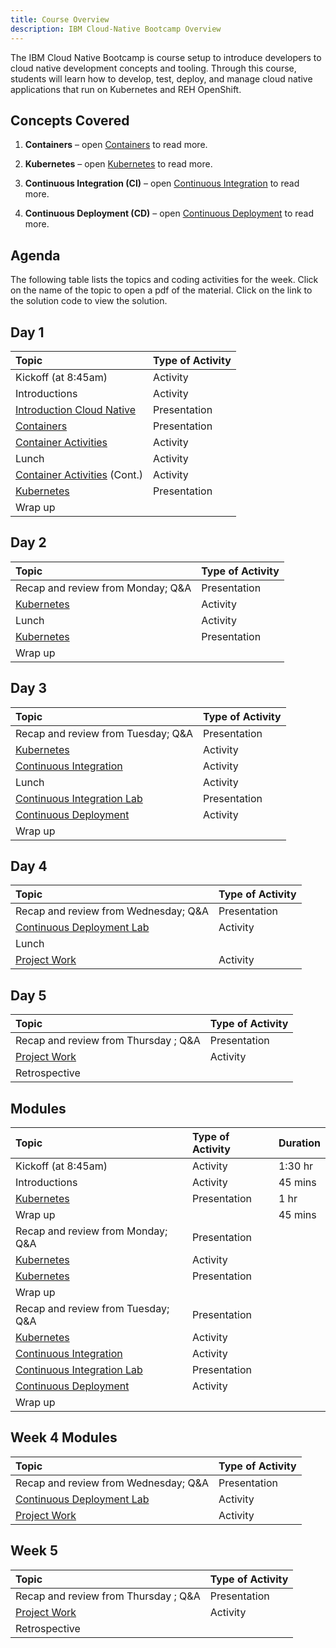 ```yaml
---
title: Course Overview
description: IBM Cloud-Native Bootcamp Overview
---
```


<PageDescription>

The IBM Cloud Native Bootcamp is course setup to introduce developers to cloud native development concepts and tooling.  Through this course, students will learn how to develop, test, deploy, and manage cloud native applications that run on Kubernetes and REH OpenShift.

</PageDescription>

## Concepts Covered


1. **Containers** – open [Containers](./../containers/) to read more.

2. **Kubernetes** – open [Kubernetes](./../kubernetes/) to read more.

3. **Continuous Integration (CI)** – open [Continuous Integration](./../continuous-integration/) to read more.

4. **Continuous Deployment (CD)** – open [Continuous Deployment](./../continuous-deployment/) to read more.


## Agenda

The following table lists the topics and coding activities for the week. Click on the name of the topic to open a pdf of the material. Click on the link to the solution code to view the solution.


<Tabs>

<Tab label="In Person">

## Day 1

| Topic                                                                  | Type of Activity             |
| :--------------------------------------------------------------------- | :--------------------------- |
| Kickoff (at 8:45am)                                                    | Activity                     |
| Introductions                                                          | Activity                     |
| [Introduction Cloud Native](./../cloud-native-overview/)               | Presentation                 |
| [Containers](./../containers/)                                         | Presentation                 |
| [Container Activities](./../containers#activities)                     | Activity                     |
| Lunch                                                                  | Activity                     |
| [Container Activities](./../containers#activities) (Cont.)             | Activity                     |
| [Kubernetes](./../kubernetes/)                                         | Presentation                 |
| Wrap up                                                                |                              |

## Day 2

| Topic                                                                  | Type of Activity             |
| :--------------------------------------------------------------------- | :--------------------------- |
| Recap and review from Monday; Q&A                                      | Presentation                 |
| [Kubernetes](./../kubernetes/)                                         | Activity                     |
| Lunch                                                                  | Activity                     |
| [Kubernetes](./../kubernetes/)                                         | Presentation                 |
|  Wrap up                                                               |                              |

## Day 3

| Topic                                           | Type of Activity            |
| :---------------------------------------------- | :--------------------------- |
| Recap and review from Tuesday; Q&A              | Presentation                 |
| [Kubernetes](./../kubernetes/)                  | Activity     |
| [Continuous Integration](./../continuous-integration/)  | Activity      |
| Lunch                                           | Activity                              |
| [Continuous Integration Lab](./../continuous-integration#activities)  | Presentation        |
| [Continuous Deployment](./../continuous-deployment/)  | Activity        |
| Wrap up                                         |           |

## Day 4

| Topic                                              | Type of Activity            |
| :------------------------------------------------- | :--------------------------- |
| Recap and review from Wednesday; Q&A               | Presentation                 |
| [Continuous Deployment Lab](./../continuous-deployment#activities)  | Activity      |
| Lunch                                              |                              |
| [Project Work](./../project-cicd/)                 | Activity                     |

## Day 5

| Topic                                           | Type of Activity            |
| :---------------------------------------------- | :--------------------------- |
| Recap and review from Thursday ; Q&A            | Presentation                 |
| [Project Work](./../project-cicd/)              | Activity                     |
| Retrospective       

</Tab>

<Tab label="Self Paced">

## Modules

| Topic                                                                  | Type of Activity             | Duration |
| :--------------------------------------------------------------------- | :--------------------------- | :----------- |
| Kickoff (at 8:45am)                                                    | Activity                     | 1:30 hr |
| Introductions                                                          | Activity                     | 45 mins |
| [Kubernetes](./../kubernetes/)                                         | Presentation                 | 1 hr |
| Wrap up                                                                |                              | 45 mins |
| Recap and review from Monday; Q&A                                      | Presentation                 |
| [Kubernetes](./../kubernetes/)                                         | Activity                     |
| [Kubernetes](./../kubernetes/)                                         | Presentation                 |
|  Wrap up                                                               |                              |
| Recap and review from Tuesday; Q&A              | Presentation                 | 
| [Kubernetes](./../kubernetes/)                  | Activity     |
| [Continuous Integration](./../continuous-integration/)  | Activity      |
| [Continuous Integration Lab](./../continuous-integration#activities)  | Presentation        |
| [Continuous Deployment](./../continuous-deployment/)  | Activity        |
| Wrap up                                         |           |

## Week 4 Modules

| Topic                                              | Type of Activity            |
| :------------------------------------------------- | :--------------------------- |
| Recap and review from Wednesday; Q&A               | Presentation                 |
| [Continuous Deployment Lab](./../continuous-deployment#activities)  | Activity      |
| [Project Work](./../project-cicd/)                 | Activity                     |

## Week 5 

| Topic                                           | Type of Activity            |
| :---------------------------------------------- | :--------------------------- |
| Recap and review from Thursday ; Q&A            | Presentation                 |
| [Project Work](./../project-cicd/)              | Activity                     |
| Retrospective       

</Tab>

</Tabs>

